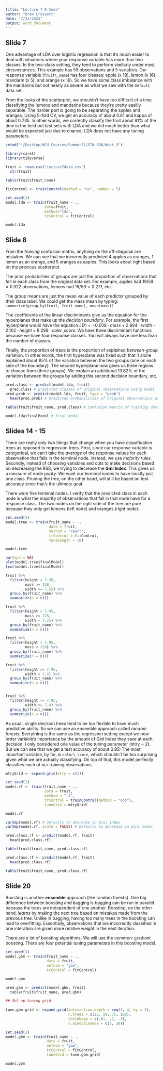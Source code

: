 ```yaml
---
title: "Lecture 7 R Code"
author: "Drew Crossett"
date: "7/23/2021"
output: word_document
---
```


## Slide 7

One advantage of LDA over logistic regression is that it's much easier to deal with situations where your response variable has more than two classes. In the two-class setting, they tend to perform similarly under most circumstances. This example has 59 observations and 5 variables. Our response variable (```fruit\_name```) has four classes: apple (x 19), lemon (x 16), mandarin (x 5), and orange (x 19). So we have some class imbalance with the mandarins but not nearly as severe as what we saw with the ```Default``` data set.

From the looks of the scatterplot, we shouldn't have too difficult of a time classifying the lemons and mandarins because they're pretty easilly separable. The harder part is going to be separating the apples and oranges. Using 5-fold CV, we get an accuracy of about 0.81 and kappa of about 0.735. In other words, we correctly classify the fruit about 81\% of the time in the held out test sets with LDA and we did much better than what would be expected just due to chance. LDA does not have any tuning parameters.

```r
setwd("~/Desktop/WCU Courses/Summer21/STA 536/Week 3")

library(caret)
library(tidyverse)

fruit <- read.csv("Lecture7data.csv")
  str(fruit)
  
table(fruit$fruit_name)

fitControl <- trainControl(method = "cv", number = 5)

set.seed(1)
model.lda <- train(fruit_name ~ ., 
                  data=fruit, 
                  method="lda",
                  trControl = fitControl)

model.lda
```

## Slide 8

From the *training* confusion matrix, anything on the off-diagonal are mistakes. We can see that we incorrectly predicted 4 apples as oranges, 1 lemon as an orange, and 5 oranges as apples. This looks about right based on the previous scatterplot.

The prior probabilities of groups are just the proportion of observations that fell in each class from the original data set. For example, apples had $19/59 = 0.322$ observations, lemons had $16/59 = 0.271$, etc.

The group means are just the mean value of each predictor grouped by their class label. We could get the mass mean by typing: ```summarize(group_by(fruit, fruit_name), mean(mass))```

The coefficients of the linear discriminants give us the equation for the hyperplanes that make up the *decision boundary*. For example, the first hyperplane would have the equation $LD1 = -0.009\cdot mass + 2.994\cdot width - 2.102\cdot height + 8.296\cdot color\_score$. We have three discriminant functions because we have four response classes. You will always have one less than the number of classes.

Finally, the proportion of trace is the proportion of explained *between-group* variation. In other words, the first hyperplane was fixed such that it alone explained about 85\% of the variation between the two groups (one on each side of the boundary). The second hyperplane now gives us three regions to choose from (three groups). We explain an additional 13.82\% of the variation between the groups by adding this second decision boundary, etc.

```r
pred.class <- predict(model.lda, fruit)
  pred.class # predicted classes of original observations using model from previous part.
pred.prob <- predict(model.lda, fruit, type = "prob")
  head(pred.prob) # predicted probabilities of original observations using model from previous part

table(fruit$fruit_name, pred.class) # confusion matrix of training data

model.lda$finalModel # final model
```

## Slides 14 - 15

There are really only two things that change when you have classification trees as opposed to regression trees. First, since our response variable is categorical, we can't take the *average* of the response values for each observation that falls in the terminal node. Instead, we use *majority rules*. Secondly, instead of choosing variables and cuts to make decisions based on decreasing the RSS, we trying to decrease the **Gini Index**. This gives us a measure of node *purity*. We want our terminal nodes to have mostly just one class. Pruning the tree, on the other hand, will still be based on test accuracy since that's the ultimate goal.

There were five terminal nodes. I verify that the predicted class in each node is what the majority of observations that fall in that node have for a response class. The two nodes on the right side of the tree are *pure* because they only got lemons (left node) and oranges (right node).

```r
set.seed(1)
model.tree <- train(fruit_name ~ .,
                    data = fruit,
                    method = "rpart",
                    trControl = fitControl,
                    tuneLength = 10)

model.tree

par(xpd = NA)
plot(model.tree$finalModel)
text(model.tree$finalModel)

fruit %>% 
  filter(height < 7.95, 
         mass >= 128,
         width >= 7.25) %>% 
  group_by(fruit_name) %>% 
  summarize(n = n())

fruit %>% 
  filter(height < 7.95, 
         mass >= 128,
         width < 7.25) %>% 
  group_by(fruit_name) %>% 
  summarize(n = n())

fruit %>% 
  filter(height < 7.95, 
         mass < 128) %>% 
  group_by(fruit_name) %>% 
  summarize(n = n())

fruit %>% 
  filter(height >= 7.95, 
         width < 7.4) %>% 
  group_by(fruit_name) %>% 
  summarize(n = n())


fruit %>% 
  filter(height >= 7.95, 
         width >= 7.4) %>% 
  group_by(fruit_name) %>% 
  summarize(n = n())
```

As usual, single decision trees tend to be too flexible to have much predictive ability. So we can use an ensemble approach called *random forests*. Everything is the same as the regression setting except we now order variable's importance by the amount of Gini Index they save at each decision. I only considered one value of the tuning parameter (mtry = 2). But we can see that we get a test accuracy of about 0.95! The most important variable, by far, is ```color\_score```, which shouldn't be too surprising given what we are actually classifying. On top of that, this model perfectly classifies each of our training observations.

```r
mtryGrid <- expand.grid(mtry = c(2))

set.seed(1)
model.rf <- train(fruit_name ~ .,
                  data = fruit,
                  method = "rf",
                  trControl = trainControl(method = "oob"),
                  tuneGrid = mtryGrid)

model.rf

varImp(model.rf) # Defaults to decrease in Gini Index
varImp(model.rf, scale = FALSE) # Defaults to decrease in Gini Index

pred.class.rf <- predict(model.rf, fruit)
  head(pred.class.rf)

table(fruit$fruit_name, pred.class.rf)

pred.class.rf <- predict(model.rf, fruit)
  head(pred.class.rf)

table(fruit$fruit_name, pred.class.rf)
```

## Slide 20

Boosting is another **ensemble** approach (like random forests). One big difference between boosting and bagging is bagging can be run in parallel because the trees are independent of one another. Boosting, on the other hand, *learns* by making the next tree based on mistakes made from the previous tree. Unlike in bagging, having too many trees in the boosting can lead to overfitting. Essentially, observations that are incorrectly classified in one interation are given more relative weight in the next iteration. 

There are a lot of boosting algorithms. We will use the common: gradient boosting. There are four potential tuning parameters in this boosting model. 

```r
set.seed(1)
model.gbm <- train(fruit_name ~ ., 
                   data = fruit,
                   method = "gbm",
                   trControl = fitControl)

model.gbm

pred.gbm <- predict(model.gbm, fruit)
  table(fruit$fruit_name, pred.gbm)

## Set up tuning grid
  
tune.gbm.grid <- expand.grid(interaction.depth = seq(1, 4, by = 1),
                             n.trees = c(25, 50, 75, 100),
                             shrinkage = c(.01, .1, .3),
                             n.minobsinnode = c(5, 10))

set.seed(1)
model.gbm <- train(fruit_name ~ ., 
                   data = fruit,
                   method = "gbm",
                   trControl = fitControl,
                   tuneGrid = tune.gbm.grid)
```

```r
model.gbm
```